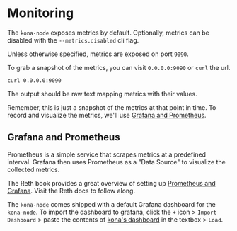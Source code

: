 # Monitoring

The `kona-node` exposes metrics by default. Optionally, metrics
can be disabled with the `--metrics.disabled` cli flag.

Unless otherwise specified, metrics are exposed on port `9090`.

To grab a snapshot of the metrics, you can visit `0.0.0.0:9090`
or `curl` the url.

```
curl 0.0.0.0:9090
```

The output should be raw text mapping metrics with their values.

Remember, this is just a snapshot of the metrics at that point
in time. To record and visualize the metrics, we'll use
[Grafana and Prometheus](#-Grafana-and-Prometheus).


## Grafana and Prometheus

Prometheus is a simple service that scrapes metrics at a predefined
interval. Grafana then uses Prometheus as a "Data Source" to
visualize the collected metrics.

The Reth book provides a great overview of setting up [Prometheus
and Grafana][setup]. Visit the Reth docs to follow along.

The `kona-node` comes shipped with a default Grafana dashboard
for the `kona-node`. To import the dashboard to grafana, click
the `+` icon > `Import Dashboard` > paste the contents of [kona's
dashboard][dashboard] in the textbox > `Load`.



[setup]: https://reth.rs/run/monitoring#prometheus--grafana

[dashboard]: https://github.com/op-rs/kona/blob/f86052b5dacec7da46b12441aafab2867069f7e7/docker/recipes/kona-node/grafana/dashboards/overview.json
